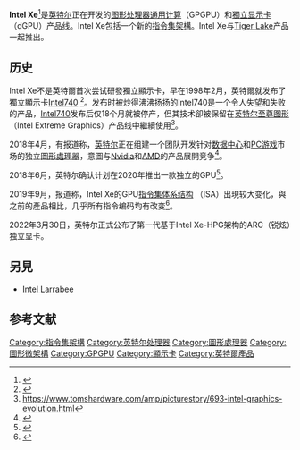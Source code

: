 '''Intel Xe'''<ref>{{Citation|url=https://www.anandtech.com/show/13699/intel-architecture-day-2018-core-future-hybrid-x86/5|title=Intel's Architecture Day 2018: The Future of Core, Intel GPUs, 10nm, and Hybrid x86|page=5|first=Ian|last=Cutress|date=12 December 2018|journal=www.anandtech.com|quote=Intel will use the X<sup>e</sup> branding for its range of graphics that were unofficially called ‘Gen12’ in previous discussions|accessdate=2020-08-14|archive-date=2020-11-19|archive-url=https://web.archive.org/web/20201119140753/https://www.anandtech.com/show/13699/intel-architecture-day-2018-core-future-hybrid-x86/5|dead-url=no}}</ref>是[[英特尔|英特尔]]正在开发的[[图形处理器通用计算|图形处理器通用计算]]（GPGPU）和[[显示卡|獨立显示卡]]（dGPU）产品线。Intel Xe包括一个新的[[指令集架構|指令集架構]]。Intel Xe与[[Tiger_Lake|Tiger Lake]]产品一起推出。   

== 历史 ==
Intel Xe不是英特爾首次尝试研發獨立顯示卡，早在1998年2月，英特爾就发布了獨立顯示卡[[Intel740|Intel740]] <ref>{{Cite web |url=https://www.theverge.com/2020/1/9/21058422/intel-dg1-discrete-gpu-graphics-card-announcement-ces-2020 |title=存档副本 |accessdate=2020-08-14 |archive-date=2021-01-30 |archive-url=https://web.archive.org/web/20210130165144/https://www.theverge.com/2020/1/9/21058422/intel-dg1-discrete-gpu-graphics-card-announcement-ces-2020 |dead-url=no }}</ref>。发布时被炒得沸沸扬扬的Intel740是一个令人失望和失败的产品，[[Intel740|Intel740]]发布后仅18个月就被停产，但其技术卻被保留在[[英特爾顯示核心列表|英特尔至尊图形]]（Intel Extreme Graphics）产品线中繼續使用<ref>https://www.tomshardware.com/amp/picturestory/693-intel-graphics-evolution.html</ref>。   

2018年4月，有报道称，[[英特尔|英特尔]]正在组建一个团队开发针对[[数据中心|数据中心]]和[[电脑游戏|PC游戏]]市场的独立[[圖形處理器|圖形處理器]]，意圖与[[英伟达|Nvidia]]和[[超威半导体|AMD]]的产品展開竞争<ref name="f1">{{Citation|url=https://www.forbes.com/sites/jasonevangelho/2018/04/11/intel-is-developing-a-desktop-gaming-gpu-to-fight-nvidia-amd/|title=Intel Is Developing A Desktop Gaming GPU To Fight Nvidia, AMD|first=Jason|last=Evangelho|date=11 Apr 2018|journal=www.forbes.com|accessdate=2020-08-14|archive-date=2020-11-09|archive-url=https://web.archive.org/web/20201109033804/https://www.forbes.com/sites/jasonevangelho/2018/04/11/intel-is-developing-a-desktop-gaming-gpu-to-fight-nvidia-amd/|dead-url=no}}</ref>。   

2018年6月，英特尔确认计划在2020年推出一款独立的GPU<ref>{{Citation|url=https://hothardware.com/news/intel-confirms-arctic-sound-discrete-gpu-2020|first=Brandon|last=Hill|date=12 June 2018|title=Intel To Power Up Its First Discrete GPU Confirmed For 2020 Launch|journal=hothardware.com|accessdate=2020-08-14|archive-date=2020-11-28|archive-url=https://web.archive.org/web/20201128203426/https://hothardware.com/news/intel-confirms-arctic-sound-discrete-gpu-2020|dead-url=yes}}</ref>。  

2019年9月，{{link-en|HotHardware}}报道称，Intel Xe的GPU[[指令集架構|指令集体系结构]] （ISA）出現较大变化，與之前的產品相比，几乎所有指令编码均有改变<ref name="hh1">{{citation | url = https://hothardware.com/news/intel-gen12-xe-graphics-big-overhaul | title = Intel Says Tiger Lake Gen12 Xe Graphics Is Its Biggest Architectural Revamp In A Decade | first = Brandon | last = Hill | date = 9 Sep 2019 | work = hothardware.com | accessdate = 2020-08-14 | archive-date = 2020-10-30 | archive-url = https://web.archive.org/web/20201030020141/https://hothardware.com/news/intel-gen12-xe-graphics-big-overhaul | dead-url = yes }}</ref>。

2022年3月30日，英特尔正式公布了第一代基于Intel Xe-HPG架构的ARC（锐炫）独立显卡。

== 另見 ==

* [[Intel_Larrabee|Intel Larrabee]] 

== 参考文献 ==
{{Reflist|30em}}
{{Graphics Processing Unit}}
[[Category:指令集架構|Category:指令集架構]]
[[Category:英特尔处理器|Category:英特尔处理器]]
[[Category:圖形處理器|Category:圖形處理器]]
[[Category:圖形微架構|Category:圖形微架構]]
[[Category:GPGPU|Category:GPGPU]]
[[Category:顯示卡|Category:顯示卡]] 
[[Category:英特爾產品|Category:英特爾產品]]